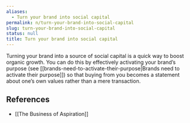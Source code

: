 ```yaml
---
aliases:
  - Turn your brand into social capital
permalink: n/turn-your-brand-into-social-capital
slug: turn-your-brand-into-social-capital
status: null
title: Turn your brand into social capital
---
```

Turning your brand into a source of social capital is a quick way to boost organic growth. You can do this by effectively activating your brand’s purpose (see [[brands-need-to-activate-their-purpose|Brands need to activate their purpose]]) so that buying from you becomes a statement about one’s own values rather than a mere transaction.

## References

- [[The Business of Aspiration]]
